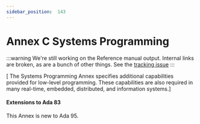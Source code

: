---
sidebar_position:  143
---

# Annex C Systems Programming

:::warning
We're still working on the Reference manual output.  Internal links are broken,
as are a bunch of other things.
See the [tracking issue](https://github.com/ada-lang-io/ada-lang-io/issues/20)
:::


<p>[ The Systems Programming Annex specifies additional capabilities provided for low-level programming. These capabilities are also required in many real-time, embedded, distributed, and information systems.] </p>

#### Extensions to Ada 83

<p>This Annex is new to Ada 95. </p>
